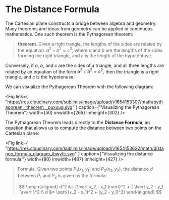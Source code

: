 # The Distance Formula

The Cartesian plane constructs a bridge between algebra and geometry. Many
theorems and ideas from geometry can be applied in continuous mathematics.
One such theorem is the Pythagorean theorem:

> __theorem__. Given a right trangle, the lengths of the sides are related by
> the equation: ${a^2 + b^2 = c^2,}$ where ${a}$ and ${b}$ are the lengths
> of the sides forming the right triangle, and ${c}$ is the length of the
> hypotentuse.

Conversely, if ${a,}$ ${b,}$ and ${c}$ are the sides of a triangle, and all
three lengths are related by an equation of the form ${a^2 + b^2 = c^2,}$
then the triangle is a right triangle, and ${c}$ is the hypotenuse.

We can visualize the Pythagorean Theorem with the following diagram:

<Fig
	link={
		"https://res.cloudinary.com/sublimis/image/upload/v1654153307/math/pythagorean__theorem__puxuug.svg"
	}
	caption={"Visualizing the Pythagorean Theorem"}
	width={50}
	imwidth={265}
	imheight={302}
/>

The Pythagorean Theorem leads directly to the **Distance Formula**, an
equation that allows us to compute the distance between two points on the
Cartesian plane:

<Fig
	link={
		"https://res.cloudinary.com/sublimis/image/upload/v1654153622/math/distance_formula_diagram_ibwyfc.svg"
	}
	caption={"Visualizing the distance formula."}
	width={80}
	imwidth={487}
	imheight={427}
/>

> Formula. Given two points ${ P_1(x_1, y_1) }$ and ${ P_2(x_2, y_2) }$,
> the distance $d$ between ${ P_1 }$ and ${ P_2 }$ is given by the formula:
>
> $$
> \begin{aligned}
> 	d^2 &= {\lvert x_2 - x_1 \rvert}^2 + { \lvert y_2 - y_1 \rvert }^2 \\
> 	d &= \sqrt{(x_2 - x_1)^2 + (y_2 - y_1)^2}
> \end{aligned}
> $$
